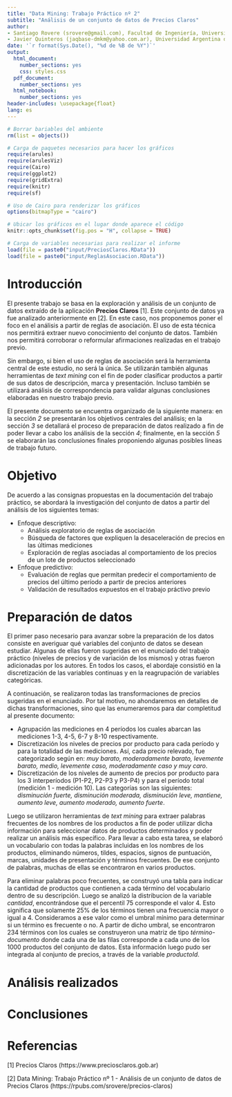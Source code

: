 ```yaml
---
title: "Data Mining: Trabajo Práctico nº 2"
subtitle: "Análisis de un conjunto de datos de Precios Claros"
author:
- Santiago Rovere (srovere@gmail.com), Facultad de Ingeniería, Universidad de Buenos Aires
- Javier Quinteros (jaqbase-dmkm@yahoo.com.ar), Universidad Argentina de la Empresa
date: '`r format(Sys.Date(), "%d de %B de %Y")`'
output:
  html_document:
    number_sections: yes
    css: styles.css
  pdf_document:
    number_sections: yes
  html_notebook:
    number_sections: yes
header-includes: \usepackage{float}
lang: es
---
```


```r
# Borrar bariables del ambiente
rm(list = objects())

# Carga de paquetes necesarios para hacer los gráficos
require(arules)
require(arulesViz)
require(Cairo)
require(ggplot2)
require(gridExtra)
require(knitr)
require(sf)

# Uso de Cairo para renderizar los gráficos
options(bitmapType = "cairo")

# Ubicar los gráficos en el lugar donde aparece el código
knitr::opts_chunk$set(fig.pos = "H", collapse = TRUE)

# Carga de variables necesarias para realizar el informe
load(file = paste0("input/PreciosClaros.RData"))
load(file = paste0("input/ReglasAsociacion.RData"))
```

# Introducción

El presente trabajo se basa en la exploración y análisis de un conjunto de datos extraído de la aplicación **Precios Claros** [1]. Este conjunto de datos ya fue analizado anteriormente en [2]. En este caso, nos proponemos poner el foco en el análisis a partir de reglas de asociación. El uso de esta técnica nos permitirá extraer nuevo conocimiento del conjunto de datos. También nos permitirá corroborar o reformular afirmaciones realizadas en el trabajo previo.

Sin embargo, si bien el uso de reglas de asociación será la herramienta central de este estudio, no será la única. Se utilizarán también algunas herramientas de *text mining* con el fin de poder clasificar productos a partir de sus datos de descripción, marca y presentación. Incluso también se utilizará análisis de correspondencia para validar algunas conclusiones elaboradas en nuestro trabajo previo.

El presente documento se encuentra organizado de la siguiente manera: en la sección *2* se presentarán los objetivos centrales del análisis; en la sección *3* se detallará el proceso de preparación de datos realizado a fin de poder llevar a cabo los análisis de la sección *4*; finalmente, en la sección *5* se elaborarán las conclusiones finales proponiendo algunas posibles líneas de trabajo futuro.

# Objetivo

De acuerdo a las consignas propuestas en la documentación del trabajo práctico, se abordará la investigación del conjunto de datos a partir del análisis de los siguientes temas:

  * Enfoque descriptivo:
    * Análisis exploratorio de reglas de asociación
    * Búsqueda de factores que expliquen la desaceleración de precios en las últimas mediciones
    * Exploración de reglas asociadas al comportamiento de los precios de un lote de productos seleccionado
  * Enfoque predictivo:
    * Evaluación de reglas que permitan predecir el comportamiento de precios del último período a partir de precios anteriores
    * Validación de resultados expuestos en el trabajo práctivo previo

# Preparación de datos

El primer paso necesario para avanzar sobre la preparación de los datos consiste en averiguar qué variables del conjunto de datos se desean estudiar. Algunas de ellas fueron sugeridas en el enunciado del trabajo práctico (niveles de precios y de variación de los mismos) y otras fueron adicionadas por los autores. En todos los casos, el abordaje consistió en la discretización de las variables continuas y en la reagrupación de variables categóricas.

A continuación, se realizaron todas las transformaciones de precios sugeridas en el enunciado. Por tal motivo, no ahondaremos en detalles de dichas transformaciones, sino que las enumeraremos para dar completitud al presente documento:

  * Agrupación las mediciones en 4 períodos los cuales abarcan las mediciones 1-3, 4-5, 6-7 y 8-10 respectivamente.
  * Discretización los niveles de precios por producto para cada período y para la totalidad de las mediciones. Así, cada precio relevado, fue categorizado según en: *muy barato, moderadamente barato, levemente barato, medio, levemente caso, moderadamente caso y muy caro*.
  * Discretización de los niveles de aumento de precios por producto para los 3 interperíodos (P1-P2, P2-P3 y P3-P4) y para el período total (medición 1 - medición 10). Las categorías son las siguientes: *disminución fuerte, disminución moderada, disminución leve, mantiene, aumento leve, aumento moderado, aumento fuerte*.
  
Luego se utilizaron herramientas de *text mining* para extraer palabras frecuentes de los nombres de los productos a fin de poder utilizar dicha información para seleccionar datos de productos determinados y poder realizar un análisis más específico. Para llevar a cabo esta tarea, se elaboró un vocabulario con todas la palabras incluidas en los nombres de los productos, eliminando números, tildes, espacios, signos de puntuación, marcas, unidades de presentación y términos frecuentes. De ese conjunto de palabras, muchas de ellas se encontraron en varios productos. 

Para eliminar palabras poco frecuentes, se construyó una tabla para indicar la cantidad de productos que contienen a cada término del vocabulario dentro de su descripción. Luego se analizó la distribucion de la variable *cantidad*, encontrándose que el percentil 75 corresponde el valor 4. Esto significa que solamente 25% de los términos tienen una frecuencia mayor o igual a 4. Consideramos a ese valor como el umbral mínimo para determinar si un término es frecuente o no. A partir de dicho umbral, se encontraron 234 términos con los cuales se construyeron una matriz de tipo *término-documento* donde cada una de las filas corresponde a cada uno de los 1000 productos del conjunto de datos. Esta información luego pudo ser integrada al conjunto de precios, a través de la variable *productoId*.

# Análisis realizados

# Conclusiones

# Referencias

[1]   Precios Claros (https://www.preciosclaros.gob.ar)

[2]   Data Mining: Trabajo Práctico nº 1 - Análisis de un conjunto de datos de Precios Claros (https://rpubs.com/srovere/precios-claros)